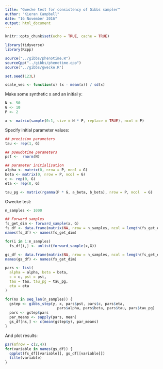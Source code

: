 ```yaml
---
title: "Gwecke test for consistency of Gibbs sampler"
author: "Kieran Campbell"
date: "16 November 2016"
output: html_document
---
```


```r
knitr::opts_chunk$set(echo = TRUE, cache = TRUE)

library(tidyverse)
library(Rcpp)

source("../gibbs/phenotime.R")
sourceCpp("../gibbs/phenotime.cpp")
source("../gibbs/gwecke.R")

set.seed(123L)

scale_vec <- function(x) (x - mean(x)) / sd(x)
```

Make some synthetic x and an initial y:

```r
N <- 50
G <- 10
P <- 2

x <- matrix(sample(0:1, size = N * P, replace = TRUE), ncol = P)

```

Specify initial parameter values:

```r
## precision parameters
tau <- rep(1, G)

## pseudotime parameters
pst <-  rnorm(N)

## parameter initialisation
alpha <- matrix(0, nrow = P, ncol = G)
beta <- matrix(0, nrow = P, ncol = G)
c <- rep(0, G)
eta <- rep(0, G)

tau_pg <- matrix(rgamma(P * G, a_beta, b_beta), nrow = P, ncol  = G)
```

Gwecke test:

```r
n_samples <- 1000

## Forward samples
fs_get_dim <- forward_sample(x, G)
fs_df <- data.frame(matrix(NA, nrow = n_samples, ncol = length(fs_get_dim)))
names(fs_df) <- names(fs_get_dim)

for(i in 1:n_samples)
  fs_df[i,] <- unlist(forward_sample(x,G))

gs_df <- data.frame(matrix(NA, nrow = n_samples, ncol = length(fs_get_dim)))
names(gs_df) <- names(fs_get_dim)

pars <- list(
  alpha = alpha, beta = beta, 
  c = c, pst = pst, 
  tau = tau, tau_pg = tau_pg,
  eta = eta
)

for(ns in seq_len(n_samples)) {
  gstep <- gibbs_step(y, x, pars$pst, pars$c, pars$eta, 
                        pars$alpha, pars$beta, pars$tau, pars$tau_pg)
  pars <- gstep$pars
  par_means <- sapply(pars, mean)
  gs_df[ns,] <- c(mean(gstep$y), par_means)
}
```

And plot results:

```r
par(mfrow = c(2,4))
for(variable in names(gs_df)) {
  qqplot(fs_df[[variable]], gs_df[[variable]])
  title(variable)
}
```

